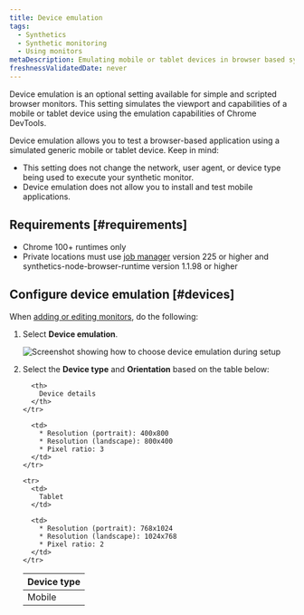 ```yaml
---
title: Device emulation
tags:
  - Synthetics
  - Synthetic monitoring
  - Using monitors
metaDescription: Emulating mobile or tablet devices in browser based synthetic monitors
freshnessValidatedDate: never
---
```


Device emulation is an optional setting available for simple and scripted browser monitors. This setting simulates the viewport and capabilities of a mobile or tablet device using the emulation capabilities of Chrome DevTools.

Device emulation allows you to test a browser-based application using a simulated generic mobile or tablet device. Keep in mind:

* This setting does not change the network, user agent, or device type being used to execute your synthetic monitor.
* Device emulation does not allow you to install and test mobile applications.

## Requirements [#requirements]

* Chrome 100+ runtimes only
* Private locations must use [job manager](/docs/synthetics/synthetic-monitoring/private-locations/job-manager-transition-guide) version 225 or higher and synthetics-node-browser-runtime version 1.1.98 or higher

## Configure device emulation [#devices]

When [adding or editing monitors](/docs/synthetics/synthetic-monitoring/using-monitors/add-edit-monitors), do the following:

1. Select <DNT>**Device emulation**</DNT>.

   <img
     title="Screenshot showing how to choose device emulation during setup"
     alt="Screenshot showing how to choose device emulation during setup"
     src="/images/synthetic_screenshot-crop_device-emulation.webp"
   />

2. Select the <DNT>**Device type**</DNT> and <DNT>**Orientation**</DNT> based on the table below:

   <table>
     <thead>
       <tr>
         <th style={{ width: "200px" }}>
           Device type
         </th>

         <th>
           Device details
         </th>
       </tr>
     </thead>

     <tbody>
       <tr>
         <td>
           Mobile
         </td>

         <td>
           * Resolution (portrait): 400x800
           * Resolution (landscape): 800x400
           * Pixel ratio: 3
         </td>
       </tr>

       <tr>
         <td>
           Tablet
         </td>

         <td>
           * Resolution (portrait): 768x1024
           * Resolution (landscape): 1024x768
           * Pixel ratio: 2
         </td>
       </tr>
     </tbody>
   </table>
